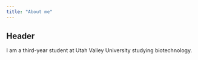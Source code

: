 ```yaml
---
title: "About me"
---
```


## Header

I am a third-year student at Utah Valley University studying biotechnology.